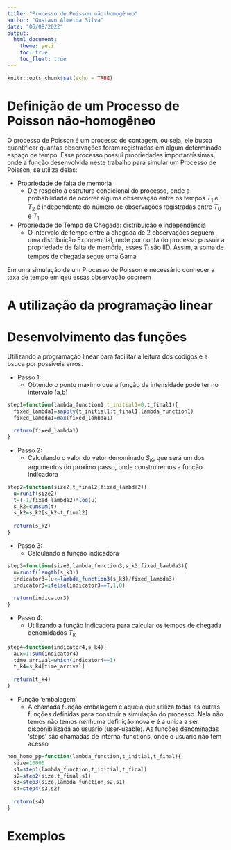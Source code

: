```yaml
---
title: "Processo de Poisson não-homogêneo"
author: "Gustavo Almeida Silva"
date: "06/08/2022"
output: 
  html_document:
    theme: yeti
    toc: true
    toc_float: true
---
```


```r
knitr::opts_chunk$set(echo = TRUE)
```

# Definição de um Processo de Poisson não-homogêneo

O processo de Poisson é um processo de contagem, ou seja, ele busca quantificar quantas observações foram registradas em algum determinado espaço de tempo. 
Esse processo possui propriedades importantíssimas, onde a função desenvolvida neste trabalho para simular um Processo de Poisson, se utiliza delas:

* Propriedade de falta de memória
   + Diz respeito à estrutura condicional do processo, onde a probabilidade de ocorrer alguma observação entre os tempos $T_1$ e $T_2$ é independente do número de observações registradas entre $T_0$ e $T_1$
   
* Propriedade do Tempo de Chegada: distribuição e independência
  + O intervalo de tempo entre a chegada de 2 observações seguem uma distribuição Exponencial, onde por conta do processo possuir a propriedade de falta de memória, esses $T_i$ são IID. Assim, a soma de tempos de chegada segue uma Gama
  
Em uma simulação de um Processo de Poisson é necessário conhecer a taxa de tempo em qeu essas observação ocorrem

# A utilização da programação linear

# Desenvolvimento das funções
Utilizando a programação linear para facilitar a leitura dos codigos e a bsuca por possiveis erros.

* Passo 1:
  + Obtendo o ponto maximo que a função de intensidade pode ter no intervalo [a,b]
  
```r
step1=function(lambda_function1,t_initial1=0,t_final1){
  fixed_lambda1=sapply(t_initial1:t_final1,lambda_function1)
  fixed_lambda1=max(fixed_lambda1)
  
  return(fixed_lambda1)
}
```
  
* Passo 2:
  + Calculando o valor do vetor denominado $S_K$, que será um dos argumentos do proximo passo, onde construiremos a função indicadora
  
```r
step2=function(size2,t_final2,fixed_lambda2){
  u=runif(size2)
  t=(-1/fixed_lambda2)*log(u)
  s_k2=cumsum(t)
  s_k2=s_k2[s_k2<t_final2]
  
  return(s_k2)
}
```

* Passo 3:
  + Calculando a função indicadora
  
```r
step3=function(size3,lambda_function3,s_k3,fixed_lambda3){
  u=runif(length(s_k3))
  indicator3=(u<=lambda_function3(s_k3)/fixed_lambda3)
  indicator3=ifelse(indicator3==T,1,0)
  
  return(indicator3)
}

```

* Passo 4:
  + Utilizando a função indicadora para calcular os tempos de chegada denomidados $T_K$
  
```r
step4=function(indicator4,s_k4){
  aux=1:sum(indicator4)
  time_arrival=which(indicator4==1)
  t_k4=s_k4[time_arrival]
  
  return(t_k4)
}
```

* Função 'embalagem'
  + A chamada função embalagem é aquela que utiliza todas as outras funções definidas para construir a simulação do processo. Nela não temos não temos nenhuma definição nova e é a unica a ser disponibilizada ao usuário (user-usable). As funções denominadas 'steps' são chamadas de internal functions, onde o usuario não tem acesso
  
```r
non_homo_pp=function(lambda_function,t_initial,t_final){
  size=10000
  s1=step1(lambda_function,t_initial,t_final)
  s2=step2(size,t_final,s1)
  s3=step3(size,lambda_function,s2,s1)
  s4=step4(s3,s2)
  
  return(s4)
}

```

  
# Exemplos